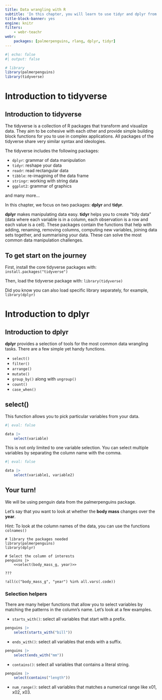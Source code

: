 ```yaml
---
title: Data wrangling with R
subtitle: 'In this chapter, you will learn to use tidyr and dplyr from the tidyverse in R for tidying your data set and data maniplulation.'
title-block-banner: yes
engine: knitr
filters:
    - webr-teachr
webr:
    packages: [palmerpenguins, rlang, dplyr, tidyr]
---
```


```r
#| echo: false
#| output: false

# library
library(palmerpenguins)
library(tidyverse)
```

# Introduction to tidyverse

## Introduction to tidyverse

The tidyverse is a collection of R packages that transform and visualize data. They aim to be cohesive with each other and provide simple building block functions for you to use in complex applications. All packages of the tidyverse share very similar syntax and ideologies.

The tidyverse includes the following packages:

* `dplyr`: grammar of data manipulation
* `tidyr`: reshape your data
* `readr`: read rectangular data
* `tibble`: re-imagining of the data frame
* `stringr`: working with string data
* `ggplot2`: grammar of graphics

and many more...

In this chapter, we focus on two packages: **dplyr** and **tidyr**.

**dplyr** makes manipulating data easy. **tidyr** helps you to create "tidy data" (data where each variable is in a column, each observation is a row and each value is a cell). These packages contain the functions that help with adding, renaming, removing columns, computing new variables, joining data sets together, and summarising your data. These can solve the most common data manipulation challenges.


::: {.callout-caution}
## To get start on the journey

First, install the core tidyverse packages with: `install.packages("tidyverse")`

Then, load the tidyverse package with: `library(tidyverse)`
:::

::: {.callout-tip}
Did you know you can also load specific library separately, for example, `library(dplyr)`
:::

# Introduction to dplyr

## Introduction to dplyr

**dplyr** provides a selection of tools for the most common data wrangling tasks. There are a few simple yet handy functions.

* `select()`
* `filter()`
* `arrange()`
* `mutate()`
* `group_by()` along with `ungroup()`
* `count()`
* `case_when()`


## select()

This function allows you to pick particular variables from your data.

```r
#| eval: false

data |>
    select(variable)
```

This is not only limited to one variable selection. You can select multiple variables by separating the column name with the comma.

```r
#| eval: false

data |>
    select(variable1, variable2)
```

::: {.callout-caution}
## Your turn!
We will be using penguin data from the palmerpenguins package.

Let's say that you want to look at whether the **body mass** changes over the **year**.

Hint: To look at the column names of the data, you can use the functions `colnames()`
:::

```webr-teachr
# library the packages needed
library(palmerpenguins)
library(dplyr)

# Select the column of interests
penguins |>
    <<select(body_mass_g, year)>>

???

!all(c("body_mass_g", "year") %in% all.vars(.code))
```

### Selection helpers

There are many helper functions that allow you to select variables by matching the patterns in the column's name. Let's look at a few examples.

* `starts_with()`: select all variables that start with a prefix.

```r
penguins |>
    select(starts_with("bill"))
```

* `ends_with()`: select all variables that ends with a suffix.

```r
penguins |>
    select(ends_with("mm"))
```

* `contains()`: select all variables that contains a literal string.

```r
penguins |>
    select(contains("length"))
```

* `num_range()`: select all variables that matches a numerical range like x01, x02, x03.









